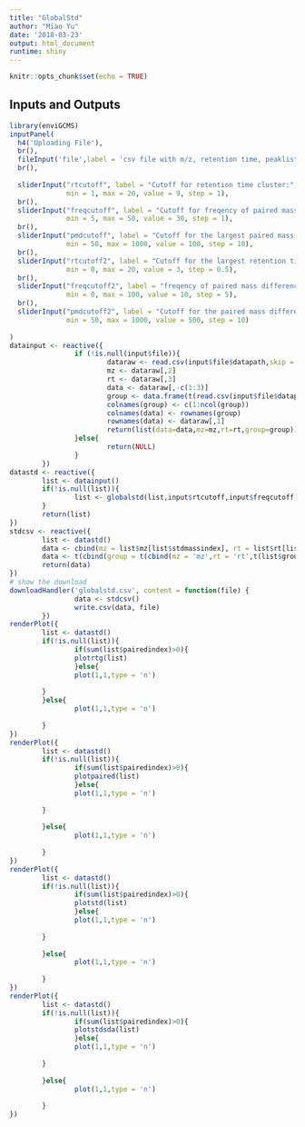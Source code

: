 ```yaml
---
title: "GlobalStd"
author: "Miao Yu"
date: '2018-03-23'
output: html_document
runtime: shiny
---
```


```r
knitr::opts_chunk$set(echo = TRUE)
```

## Inputs and Outputs

```r
library(enviGCMS)
inputPanel(
  h4('Uploading File'),
  br(),
  fileInput('file',label = 'csv file with m/z, retention time, peaklist and group info',accept = c('.csv')),
  br(),
  
  sliderInput("rtcutoff", label = "Cutoff for retention time cluster:",
              min = 1, max = 20, value = 9, step = 1),
  br(),
  sliderInput("freqcutoff", label = "Cutoff for freqency of paired mass differences within RT cluster:",
              min = 5, max = 50, value = 30, step = 1),
  br(),
  sliderInput("pmdcutoff", label = "Cutoff for the largest paired mass differences within RT cluster:",
              min = 50, max = 1000, value = 100, step = 10),
  br(),
  sliderInput("rtcutoff2", label = "Cutoff for the largest retention time differences for std peaks:",
              min = 0, max = 20, value = 3, step = 0.5),
  br(),
  sliderInput("freqcutoff2", label = "freqency of paired mass differences between RT cluster for std peaks:",
              min = 0, max = 100, value = 10, step = 5),
  br(),
  sliderInput("pmdcutoff2", label = "Cutoff for the paired mass differences within RT cluster:",
              min = 50, max = 1000, value = 500, step = 10)
  
)
datainput <- reactive({
                if (!is.null(input$file)){
                        dataraw <- read.csv(input$file$datapath,skip = 1)
                        mz <- dataraw[,2]
                        rt <- dataraw[,3]
                        data <- dataraw[,-c(1:3)]
                        group <- data.frame(t(read.csv(input$file$datapath,nrows = 1)[-(1:3)]))
                        colnames(group) <- c(1:ncol(group))
                        colnames(data) <- rownames(group)
                        rownames(data) <- dataraw[,1]
                        return(list(data=data,mz=mz,rt=rt,group=group))
                }else{
                        return(NULL)
                }
        })
datastd <- reactive({
        list <- datainput()
        if(!is.null(list)){
                list <- globalstd(list,input$rtcutoff,input$freqcutoff,pmdcutoff = input$pmdcutoff,rtcutoff2 = input$rtcutoff2,freqcutoff2 = input$freqcutoff2,pmdcutoff2 = input$pmdcutoff2)
        }
        return(list)
})
stdcsv <- reactive({
        list <- datastd()
        data <- cbind(mz = list$mz[list$stdmassindex], rt = list$rt[list$stdmassindex], list$data[list$stdmassindex,])
        data <- t(cbind(group = t(cbind(mz = 'mz',rt = 'rt',t(list$group))), t(data)))
        return(data)
})
# show the download
downloadHandler('globalstd.csv', content = function(file) {
                data <- stdcsv()
                write.csv(data, file)
        })
renderPlot({
        list <- datastd()
        if(!is.null(list)){
                if(sum(list$pairedindex)>0){
                plotrtg(list)
                }else{
                plot(1,1,type = 'n')
                
        }
        }else{
                plot(1,1,type = 'n')
                
        }
})
renderPlot({
        list <- datastd()
        if(!is.null(list)){
                if(sum(list$pairedindex)>0){
                plotpaired(list) 
                }else{
                plot(1,1,type = 'n')
                
        }
                
        }else{
                plot(1,1,type = 'n')
                
        }
})
renderPlot({
        list <- datastd()
        if(!is.null(list)){
                if(sum(list$pairedindex)>0){
                plotstd(list)
                }else{
                plot(1,1,type = 'n')
                
        }
                
        }else{
                plot(1,1,type = 'n')
                
        }
})
renderPlot({
        list <- datastd()
        if(!is.null(list)){
                if(sum(list$pairedindex)>0){
                plotstdsda(list)
                }else{
                plot(1,1,type = 'n')
                
        }
                
        }else{
                plot(1,1,type = 'n')
                
        }
})


```
